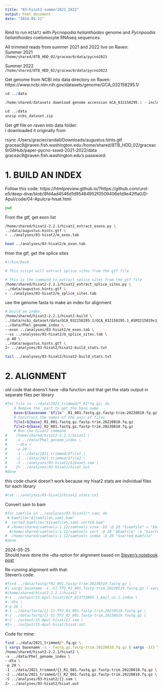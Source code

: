 ```yaml
---
title: "03-hisat2-summer2021_2022"
output: html_document
date: "2024-05-21"
---
```

Rmd to run `HISAT2` with _Pycnopodia helianthoides_ genome and _Pycnpoodia helianthoides_ coelomocyte RNAseq sequences. 

All trimmed reads from summer 2021 and 2022 live on Raven:       
Summer 2021     
`/home/shared/8TB_HDD_02/graceac9/data/pycno2021`

Summer 2022    
`/home/shared/8TB_HDD_02/graceac9/data/pycno2022` 

Get genome from NCBI into data directory on Raven:        
https://www.ncbi.nlm.nih.gov/datasets/genome/GCA_032158295.1/       

```r
cd ../data

/home/shared/datasets download genome accession GCA_032158295.1 --include gff3,rna,cds,protein,genome,seq-report
```

```r
cd ../data
unzip ncbi_dataset.zip

```

Get gtf file on raven into data folder:    
I downloaded it originally from 

rsync /Users/graciecrandall/Downloads/augustus.hints.gtf graceac9@raven.fish.washington.edu:/home/shared/8TB_HDD_02/graceac9/GitHub/paper-pycno-sswd-2021-2022/data
graceac9@raven.fish.washington.edu's password: 





# 1. BUILD AN INDEX

Follow this code: https://htmlpreview.github.io/?https://github.com/urol-e5/deep-dive/blob/8fd4ad4546d1d95464952f0509406efd9e42ffa0/D-Apul/code/04-Apulcra-hisat.html 

```bash
pwd
```

From the gtf, get exon list
```bash
/home/shared/hisat2-2.2.1/hisat2_extract_exons.py \
../data/augustus.hints.gtf \
> ../analyses/03-hisat2/m_exon.tab
```

```bash
head ../analyses/03-hisat2/m_exon.tab
```

from the gtf, get the splice sites
```bash
#!/bin/bash

# This script will extract splice sites from the gtf file

# This is the command to extract splice sites from the gtf file
/home/shared/hisat2-2.2.1/hisat2_extract_splice_sites.py \
../data/augustus.hints.gtf \
> ../analyses/03-hisat2/m_splice_sites.tab

```

use the genome fasta to make an index for alignment
```bash
# build an index 
/home/shared/hisat2-2.2.1/hisat2-build \
../data/ncbi_dataset/data/GCA_032158295.1/GCA_032158295.1_ASM3215829v1_genomic.fna \
../data/Phel_genome_index \
--exon ../analyses/03-hisat2/m_exon.tab \
--ss ../analyses/03-hisat2/m_splice_sites.tab \
-p 40 \
../data/augustus.hints.gtf \
2> ../analyses/03-hisat2/hisat2-build_stats.txt
```

```bash
tail ../analyses/03-hisat2/hisat2-build_stats.txt
```

# 2. ALIGNMENT
old code that doens't have --dta function and that get the stats output in separate files per library 
```bash
#for file in ../data/2021_trimmed/*_R1*fq.gz; do
    # Remove the  part to get the base name
    base=$(basename "$file" _R1_001.fastq.gz.fastp-trim.20220810.fq.gz)
    # Construct the names of the pair of files
    file1=${base}_R1_001.fastq.gz.fastp-trim.20220810.fq.gz
    file2=${base}_R2_001.fastq.gz.fastp-trim.20220810.fq.gz
    # Run the hisat2 command
#    /home/shared/hisat2-2.2.1/hisat2 \
#    -x ../data/Phel_genome_index \
#    --dta \
#    -p 20 \
#    -1 ../data/2021_trimmed/$file1 \
#    -2 ../data/2021_trimmed/$file2 \
#    -S ../analyses/03-hisat2/${base}.sam \
#    2> ../analyses/03-hisat2/hisat.out
#done
```

this code chunk doesn't work because my hisat2 stats are individual files for each library 
```bash
#cat ../analyses/03-hisat2/hisat2_stats.txt
```

Convert sam to bam
```bash
#for samfile in ../analyses/03-hisat2/*.sam; do
 # bamfile="${samfile%.sam}.bam"
#  sorted_bamfile="${samfile%.sam}.sorted.bam"
 # /home/shared/samtools-1.12/samtools view -bS -@ 20 "$samfile" > "$bamfile"
  #/home/shared/samtools-1.12/samtools sort -@ 20 "$bamfile" -o "$sorted_bamfile"
#  /home/shared/samtools-1.12/samtools index -@ 20 "$sorted_bamfile"
#done
```

2024-05-25   
Should have done the --dta option for alignment based on [Steven's notebook post](https://sr320.github.io/tumbling-oysters/posts/sr320-12/)    

Re-running alignment with that:    
Steven's code: 
```bash
#find ../data/fastq/*R2_001.fastp-trim.20230519.fastq.gz \
#| xargs basename -s -S1-TP2_R2_001.fastp-trim.20230519.fastq.gz | xargs -I{} \
#/home/shared/hisat2-2.2.1/hisat2 \
#-x ../output/15-Apul-hisat/GCF_013753865.1_Amil_v2.1.index \
#--dta \
#-p 20 \
#-1 ../data/fastq/{}-S1-TP2_R1_001.fastp-trim.20230519.fastq.gz \
#-2 ../data/fastq/{}-S1-TP2_R2_001.fastp-trim.20230519.fastq.gz \
#-S ../output/15-Apul-hisat/{}.sam \
#2> ../output/15-Apul-hisat/hisat.out
```

Code for mine: 
```bash
find ../data/2021_trimmed/*.fq.gz \
| xargs basename -s -.fastq.gz.fastp-trim.20220810.fq.gz | xargs -I{} \
/home/shared/hisat2-2.2.1/hisat2 \
-x ../data/Phel_genome_index \
--dta \
-p 20 \
-1 ../data/2021_trimmed/{}_R1_001.fastq.gz.fastp-trim.20220810.fq.gz \
-2 ../data/2021_trimmed/{}_R2_001.fastq.gz.fastp-trim.20220810.fq.gz \
-S ../analyses/03-hisat2/{}.sam \
2> ../analyses/03-hisat2/hisat.out
```

